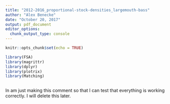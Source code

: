 ```yaml
---
title: "2012-2016_proportional-stock-densities_largemouth-bass"
author: "Alex Benecke"
date: "October 20, 2017"
output: pdf_document
editor_options: 
  chunk_output_type: console
---
```


```r
knitr::opts_chunk$set(echo = TRUE)

library(FSA)
library(magrittr)
library(dplyr)
library(plotrix)
library(Matching)
```

```r

```


In am  just making this comment so that I can test that everything is working correctly. I will delete this later.



